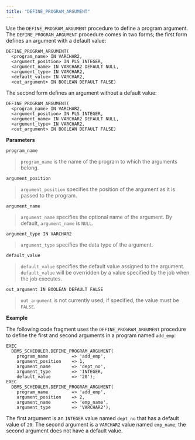 ```yaml
---
title: "DEFINE_PROGRAM_ARGUMENT"
---
```




Use the `DEFINE_PROGRAM_ARGUMENT` procedure to define a program argument. The `DEFINE_PROGRAM_ARGUMENT` procedure comes in two forms; the first form defines an argument with a default value:

    DEFINE_PROGRAM_ARGUMENT(
      <program_name> IN VARCHAR2,
      <argument_position> IN PLS_INTEGER,
      <argument_name> IN VARCHAR2 DEFAULT NULL,
      <argument_type> IN VARCHAR2,
      <default_value> IN VARCHAR2,
      <out_argument> IN BOOLEAN DEFAULT FALSE)

The second form defines an argument without a default value:

    DEFINE_PROGRAM_ARGUMENT(
      <program_name> IN VARCHAR2,
      <argument_position> IN PLS_INTEGER,
      <argument_name> IN VARCHAR2 DEFAULT NULL,
      <argument_type> IN VARCHAR2,
      <out_argument> IN BOOLEAN DEFAULT FALSE)

**Parameters**

`program_name`

> `program_name` is the name of the program to which the arguments belong.

`argument_position`

> `argument_position` specifies the position of the argument as it is passed to the program.

`argument_name`

> `argument_name` specifies the optional name of the argument. By default, `argument_name` is `NULL`.

`argument_type IN VARCHAR2`

> `argument_type` specifies the data type of the argument.

`default_value`

> `default_value` specifies the default value assigned to the argument. `default_value` will be overridden by a value specified by the job when the job executes.

`out_argument IN BOOLEAN DEFAULT FALSE`

> `out_argument` is not currently used; if specified, the value must be `FALSE`.

**Example**

The following code fragment uses the `DEFINE_PROGRAM_ARGUMENT` procedure to define the first and second arguments in a program named `add_emp`:

    EXEC
      DBMS_SCHEDULER.DEFINE_PROGRAM_ARGUMENT(
        program_name         => 'add_emp',
        argument_position    => 1,
        argument_name        => 'dept_no',
        argument_type        => 'INTEGER,
        default_value        => '20');
    EXEC
      DBMS_SCHEDULER.DEFINE_PROGRAM_ARGUMENT(
        program_name         => 'add_emp',
        argument_position    => 2,
        argument_name        => 'emp_name',
        argument_type        => 'VARCHAR2');

The first argument is an `INTEGER` value named `dept_no` that has a default value of `20`. The second argument is a `VARCHAR2` value named `emp_name`; the second argument does not have a default value.
